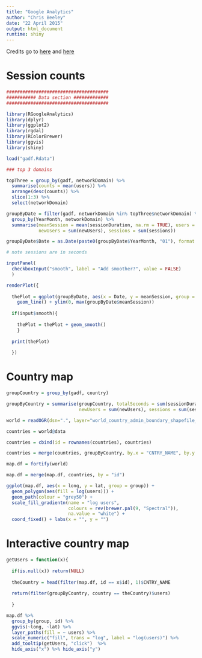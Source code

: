 ```yaml
---
title: "Google Analytics"
author: "Chris Beeley"
date: "22 April 2015"
output: html_document
runtime: shiny
---
```


Credits go to [here](http://rud.is/b/2014/12/29/making-static-interactive-maps-with-ggvis-using-ggvis-maps-wshiny/) and [here](http://stackoverflow.com/questions/22625119/choropleth-world-map)

# Session counts

```r

######################################
########### Data section #############
######################################

library(RGoogleAnalytics)
library(dplyr)
library(ggplot2)
library(rgdal)
library(RColorBrewer)
library(ggvis)
library(shiny)

load("gadf.Rdata")

### top 3 domains

topThree = group_by(gadf, networkDomain) %>%
  summarise(counts = mean(users)) %>%
  arrange(desc(counts)) %>%
  slice(1:3) %>%
  select(networkDomain)

groupByDate = filter(gadf, networkDomain %in% topThree$networkDomain) %>%
  group_by(YearMonth, networkDomain) %>%
  summarise(meanSession = mean(sessionDuration, na.rm = TRUE), users = sum(users),
            newUsers = sum(newUsers), sessions = sum(sessions))

groupByDate$Date = as.Date(paste0(groupByDate$YearMonth, "01"), format = "%Y%m%d")

# note sessions are in seconds

inputPanel(
  checkboxInput("smooth", label = "Add smoother?", value = FALSE)
  )

renderPlot({
  
  thePlot = ggplot(groupByDate, aes(x = Date, y = meanSession, group = networkDomain, colour = networkDomain)) +
    geom_line() + ylim(0, max(groupByDate$meanSession))
  
  if(input$smooth){
    
    thePlot = thePlot + geom_smooth()
    }
  
  print(thePlot)
  
  })

```

# Country map

```r

groupCountry = group_by(gadf, country)

groupByCountry = summarise(groupCountry, totalSeconds = sum(sessionDuration), users = sum(users),
                           newUsers = sum(newUsers), sessions = sum(sessions))

world = readOGR(dsn=".", layer="world_country_admin_boundary_shapefile_with_fips_codes")

countries = world@data

countries = cbind(id = rownames(countries), countries)

countries = merge(countries, groupByCountry, by.x = "CNTRY_NAME", by.y = "country", all.x = TRUE)

map.df = fortify(world)

map.df = merge(map.df, countries, by = "id")

ggplot(map.df, aes(x = long, y = lat, group = group)) +
  geom_polygon(aes(fill = log(users))) +
  geom_path(colour = "grey50") +
  scale_fill_gradientn(name = "log users",
                       colours = rev(brewer.pal(9, "Spectral")),
                       na.value = "white") +
  coord_fixed() + labs(x = "", y = "")

```

# Interactive country map

```r

getUsers = function(x){
  
  if(is.null(x)) return(NULL)
  
  theCountry = head(filter(map.df, id == x$id), 1)$CNTRY_NAME
  
  return(filter(groupByCountry, country == theCountry)$users)
  
  }

map.df %>%
  group_by(group, id) %>%
  ggvis(~long, ~lat) %>%
  layer_paths(fill = ~ users) %>%
  scale_numeric("fill", trans = "log", label = "log(users)") %>%
  add_tooltip(getUsers, "click")  %>%
  hide_axis("x") %>% hide_axis("y")

```
